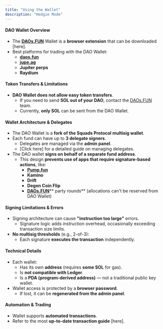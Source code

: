 ```yaml
---
title: "Using the Wallet"
description: "Hedgie Mode"
---
```


#### DAO Wallet Overview

- The [**DAOs.FUN**](http://DAOs.FUN) Wallet is a **browser extension** that can be downloaded [here].
- Best platforms for trading with the DAO Wallet:
  - [**daos.fun**](http://daos.fun)
  - [**jupe.ag**](http://jupe.ag)
  - **Jupiter perps**
  - **Raydium**

#### Token Transfers & Limitations

- **DAO Wallet does not allow easy token transfers**.
  - If you need to send **SOL out of your DAO**, contact the [DAOs.FUN](http://DAOs.FUN) team.
  - Currently, **only SOL** can be sent from the DAO Wallet.

#### Wallet Architecture & Delegates

- The DAO Wallet is a **fork of the Squads Protocol multisig wallet**.
- Each fund can have up to **3 delegate signers**.
  - Delegates are managed via the **admin panel**.
  - [Click here] for a detailed guide on managing delegates.
- The DAO wallet **signs on behalf of a separate fund address**.
  - This design **prevents use of apps that require signature-based actions**, like:
    - [**Pump.fun**](http://Pump.fun)
    - **Kamino**
    - **Drift**
    - **Degen Coin Flip**
    - [**DAOs.FUN**](http://DAOs.FUN)\*\* party rounds\*\* (allocations can't be reserved from DAO Wallet)

#### Signing Limitations & Errors

- Signing architecture can cause **"instruction too large"** errors.
  - Signature logic adds instruction overhead, occasionally exceeding transaction size limits.
- **No multisig thresholds** (e.g., 2-of-3):
  - Each signature **executes the transaction** independently.

#### Technical Details

- Each wallet:
  - Has its own **address** (requires **some SOL** for gas).
  - Is **not compatible with Ledger**.
  - Is a **PDA (program-derived address)** — not a traditional public key wallet.
- Wallet access is protected by a **browser password**.
  - If lost, it can be **regenerated from the admin panel**.

#### Automation & Trading

- Wallet supports **automated transactions**.
- Refer to the most **up-to-date transaction guide** [here].